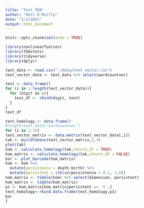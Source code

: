 ```yaml
---
title: "Text_TDA"
author: "Matt O'Reilly"
date: "1/1/2021"
output: html_document
---
```


```r
knitr::opts_chunk$set(echo = TRUE)
```

```r
library(nonlinearTseries)
library(TDAstats)
library(tidyverse)
library(dplyr)
```

```r
text_data <- read.csv("./data/text_vector.csv")
text_vector_data <- text_data %>% select(wordcountvec)

text <- data_frame()
for (i in 1:length(text_vector_data)){
  for (digit in i){
    text_df <- rbind(digit, text)
  }
}
text_df
```

```r
text_homology <- data.frame()
#length(text_data['wordcountvec']
for (i in 1:3){
text_vector_matrix <- data.matrix(text_vector_data[,i])
tak <- buildTakens(text_vector_matrix,2,3)
plot(tak)
hom <- calculate_homology(tak,return_df = TRUE) 
hom_matrix <- calculate_homology(tak,return_df = FALSE) 
bar <- plot_barcode(hom_matrix)
hom <- hom %>%
  mutate(persistence = death-birth) %>%
  mutate(persistent = ifelse(persistence > 0.1, 1,0))
hom_matrix <- tibble(hom) %>% select(dimension, persistent)
hom_matrix <- tibble(hom_matrix) 
p1 <- hom_matrix[hom_matrix$persistent == '1',] 
text_homology<-rbind.data.frame(text_homology,p1)
bar
}
```

